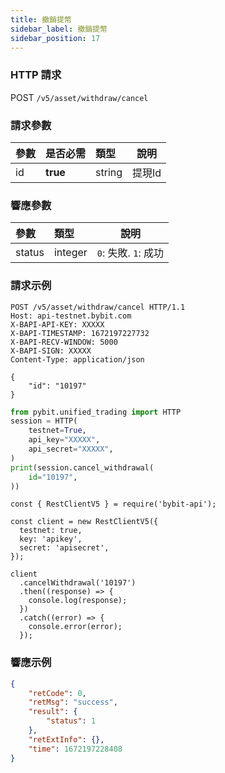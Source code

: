 ```yaml
---
title: 撤銷提幣
sidebar_label: 撤銷提幣
sidebar_position: 17
---
```


### HTTP 請求
POST `/v5/asset/withdraw/cancel`

### 請求參數
| 參數 | 是否必需 | 類型 | 說明|
|:----- |:-------|:-----|------ |
|id |**true** |string |提現Id |

### 響應參數
| 參數 | 類型 | 說明|
|:----- |:-----|----- |
|status |integer|`0`: 失敗. `1`: 成功 |

### 請求示例

<Tabs groupId="programming-languages">
<TabItem value="http" label="HTTP">

```http
POST /v5/asset/withdraw/cancel HTTP/1.1
Host: api-testnet.bybit.com
X-BAPI-API-KEY: XXXXX
X-BAPI-TIMESTAMP: 1672197227732
X-BAPI-RECV-WINDOW: 5000
X-BAPI-SIGN: XXXXX
Content-Type: application/json

{
    "id": "10197"
}
```

</TabItem>
<TabItem value="python" label="Python">

```python
from pybit.unified_trading import HTTP
session = HTTP(
    testnet=True,
    api_key="XXXXX",
    api_secret="XXXXX",
)
print(session.cancel_withdrawal(
    id="10197",
))
```
</TabItem>

<TabItem value="Node" label="Node.js">

```n4js
const { RestClientV5 } = require('bybit-api');

const client = new RestClientV5({
  testnet: true,
  key: 'apikey',
  secret: 'apisecret',
});

client
  .cancelWithdrawal('10197')
  .then((response) => {
    console.log(response);
  })
  .catch((error) => {
    console.error(error);
  });
```

</TabItem>
</Tabs>

### 響應示例

```json
{
    "retCode": 0,
    "retMsg": "success",
    "result": {
        "status": 1
    },
    "retExtInfo": {},
    "time": 1672197228408
}
```
